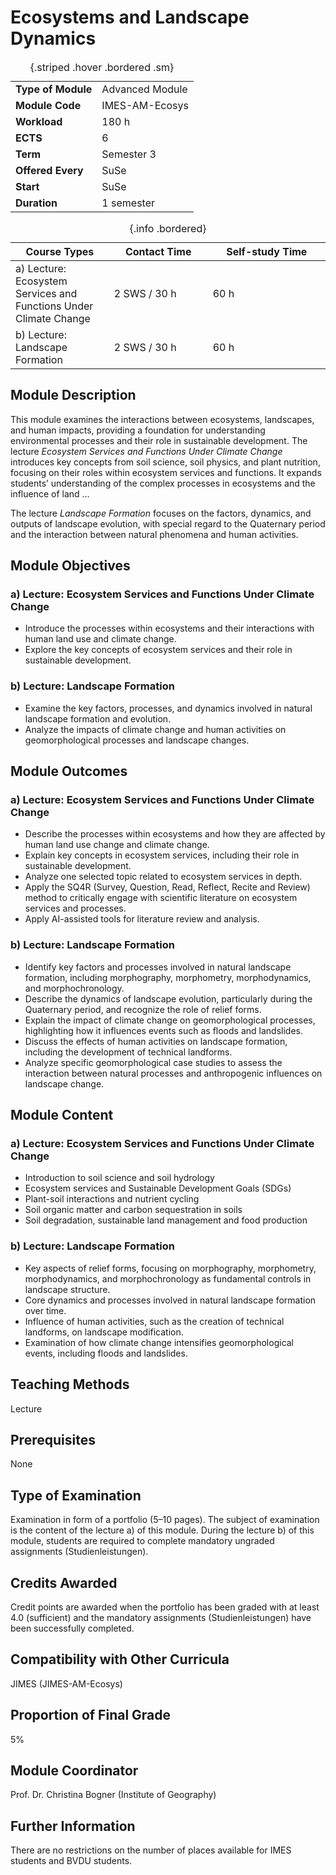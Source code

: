 # Ecosystems and Landscape Dynamics {.unnumbered}

| | |
|----|---|
| **Type of Module** | Advanced Module |
| **Module Code** | IMES-AM-Ecosys |
| **Workload** | 180 h |
| **ECTS** | 6 |
| **Term** | Semester 3 |
| **Offered Every** | SuSe |
| **Start** | SuSe |
| **Duration** | 1 semester |
: {.striped .hover .bordered .sm}

| Course Types | Contact Time | Self-study Time | 
|--------------|--------------|-----------------|
| a) Lecture: Ecosystem Services and Functions Under Climate Change | 2 SWS / 30 h | 60 h |
| b) Lecture: Landscape Formation | 2 SWS / 30 h | 60 h |
: {.info .bordered}

## Module Description

This module examines the interactions between ecosystems, landscapes, and human impacts, providing a foundation for understanding environmental processes and their role in sustainable development. The lecture *Ecosystem Services and Functions Under Climate Change* introduces key concepts from soil science, soil physics, and plant nutrition, focusing on their roles within ecosystem services and functions. It expands students' understanding of the complex processes in ecosystems and the influence of land ...

The lecture *Landscape Formation* focuses on the factors, dynamics, and outputs of landscape evolution, with special regard to the Quaternary period and the interaction between natural phenomena and human activities.

## Module Objectives

### a) Lecture: Ecosystem Services and Functions Under Climate Change

- Introduce the processes within ecosystems and their interactions with human land use and climate change.
- Explore the key concepts of ecosystem services and their role in sustainable development.

### b) Lecture: Landscape Formation

- Examine the key factors, processes, and dynamics involved in natural landscape formation and evolution.
- Analyze the impacts of climate change and human activities on geomorphological processes and landscape changes.

## Module Outcomes

### a) Lecture: Ecosystem Services and Functions Under Climate Change

- Describe the processes within ecosystems and how they are affected by human land use change and climate change.
- Explain key concepts in ecosystem services, including their role in sustainable development.
- Analyze one selected topic related to ecosystem services in depth.
- Apply the SQ4R (Survey, Question, Read, Reflect, Recite and Review) method to critically engage with scientific literature on ecosystem services and processes.
- Apply AI-assisted tools for literature review and analysis.

### b) Lecture: Landscape Formation

- Identify key factors and processes involved in natural landscape formation, including morphography, morphometry, morphodynamics, and morphochronology.
- Describe the dynamics of landscape evolution, particularly during the Quaternary period, and recognize the role of relief forms.
- Explain the impact of climate change on geomorphological processes, highlighting how it influences events such as floods and landslides.
- Discuss the effects of human activities on landscape formation, including the development of technical landforms.
- Analyze specific geomorphological case studies to assess the interaction between natural processes and anthropogenic influences on landscape change.

## Module Content

### a) Lecture: Ecosystem Services and Functions Under Climate Change

- Introduction to soil science and soil hydrology
- Ecosystem services and Sustainable Development Goals (SDGs)
- Plant-soil interactions and nutrient cycling
- Soil organic matter and carbon sequestration in soils
- Soil degradation, sustainable land management and food production

### b) Lecture: Landscape Formation

- Key aspects of relief forms, focusing on morphography, morphometry, morphodynamics, and morphochronology as fundamental controls in landscape structure.
- Core dynamics and processes involved in natural landscape formation over time.
- Influence of human activities, such as the creation of technical landforms, on landscape modification.
- Examination of how climate change intensifies geomorphological events, including floods and landslides.

## Teaching Methods

Lecture

## Prerequisites

None

## Type of Examination

Examination in form of a portfolio (5–10 pages). The subject of examination is the content of the lecture a) of this module. During the lecture b) of this module, students are required to complete mandatory ungraded assignments (Studienleistungen).

## Credits Awarded

Credit points are awarded when the portfolio has been graded with at least 4.0 (sufficient) and the mandatory assignments (Studienleistungen) have been successfully completed.

## Compatibility with Other Curricula

JIMES (JIMES-AM-Ecosys)

## Proportion of Final Grade

5%

## Module Coordinator

Prof. Dr. Christina Bogner (Institute of Geography)

## Further Information

There are no restrictions on the number of places available for IMES students and BVDU students.
